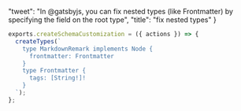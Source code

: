   "tweet": "In @gatsbyjs, you can fix nested types (like Frontmatter) by specifying the field on the root type",
  "title": "fix nested types"
}
        
```js
exports.createSchemaCustomization = ({ actions }) => {
  createTypes(`
    type MarkdownRemark implements Node {
      frontmatter: Frontmatter
    }
    type Frontmatter {
      tags: [String!]!
    }
  `);
};
```
